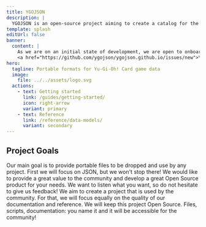 ```yaml
---
title: YGOJSON
description: |
  YGOJSON is an open-source project aiming to create a catalog for the Yu-Gi-Oh card game in portable formats.
template: splash
editUrl: false
banner:
  content: |
    As we are on an initial state of development, we are open to onboard any collaborator.
    <a href="https://github.com/ygojson/ygojson.github.io/issues/new">You are welcome open an issue to get in touch!</a>
hero:
  tagline: Portable formats for Yu-Gi-Oh! Card game data
  image:
    file: ../../assets/logo.svg
  actions:
    - text: Getting started
      link: /guides/getting-started/
      icon: right-arrow
      variant: primary
    - text: Reference
      link: /reference/data-models/
      variant: secondary
---
```



## Project Goals

<CardGrid stagger>
  <Card title="Portable files" icon="document">
    Our main goal is to provide portable files to be dropped and use by any project.
    First we will focus on JSON, but we won't stop there!
  </Card>
  <Card title="Community-driven" icon="pencil">
    We would like to provide a great value to the community and develop a great Open Source product for your needs.
    We want to listen what you want, so do not hesitate to give us feedback!
  </Card>
  <Card title="Well-documented" icon="open-book">
    We aim to create a project that is used by the community.
    For that, we will focus equally on the quality of our documentation and reference.
  </Card>
  <Card title="Open Source" icon="rocket">
    We will keep this project Open Source.
    Files, scripts, documentation: you name it and it will be accessible for the community!
  </Card>
</CardGrid>
